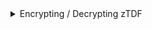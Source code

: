 
<details>
<summary>Encrypting / Decrypting zTDF</summary>
<Tabs>
<TabItem value="go" label="Go">

```go
package main

import (
	"bytes"
	"log"
	"strings"

	"github.com/opentdf/platform/sdk"
)

func main() {
	log.Println("🚀 Starting OpenTDF example...")

	platformEndpoint := "http://localhost:8080"
	log.Printf("📡 Connecting to platform: %s", platformEndpoint)

	// Create a new client
	log.Println("🔐 Initializing new SDK client...")
	client, err := sdk.New(
		platformEndpoint,
		sdk.WithClientCredentials("opentdf", "secret", nil),
	)

	if err != nil {
		log.Fatalf("❌ Client initialization failed: %v", err)
	}

	// Encrypt ztdf
	log.Println("📝 Preparing sensitive data for encryption...")
	str := strings.NewReader("Sensitive data!")
	buf := &bytes.Buffer{}

	log.Println("🔒 Encrypting data...")
	manifest, err := client.CreateTDF(buf, str,
		//sdk.WithDataAttributes("https://opentdf.io/attr/role/value/developer"),
		sdk.WithKasInformation(
			sdk.KASInfo{
				URL: platformEndpoint,
			},
		),
	)

	if err != nil {
		log.Fatalf("❌ Encryption failed: %v", err)
	}

	log.Println("✅ Data successfully encrypted")
	log.Printf("📋 TDF Manifest details:\n\n%v\n\n", manifest)

	// Decrypt ZTDF
	log.Println("🔓 Decrypting data...")
	tdfReader, err := client.LoadTDF(bytes.NewReader(buf.Bytes()))
	if err != nil {
		log.Fatalf("❌ Decryption failed: %v", err)
	}

	// Create a buffer to capture the decrypted data
	var decryptedBuf bytes.Buffer
	if _, err = tdfReader.WriteTo(&decryptedBuf); err != nil {
		log.Fatalf("❌ Failed to write decrypted data: %v", err)
	}

	log.Printf("📤 Decrypted content: \n\n%s\n\n", decryptedBuf.String())
	log.Println("✅ Example complete!")
}
```

</TabItem>
<TabItem value="java" label="Java">

```java
package io.opentdf.platform;

import io.opentdf.platform.sdk.*;
import java.io.ByteArrayInputStream;
import java.io.ByteArrayOutputStream;
import java.nio.charset.StandardCharsets;
import java.nio.file.Files;

import java.io.IOException;
import java.nio.file.StandardOpenOption;
import java.nio.channels.FileChannel;
import java.nio.file.Path;

public class EncryptExample {
    public static void main(String[] args) {
        try {
            System.out.println("🚀 Starting OpenTDF example...");
            
            String clientId = "opentdf";
            String clientSecret = "secret";
            String platformEndpoint = "http://localhost:8080";
            
            System.out.println("📡 Connecting to platform: " + platformEndpoint);
            
            // Create a new client
            System.out.println("🔐 Initializing new SDK client...");
            SDKBuilder builder = SDKBuilder.newBuilder();
            SDK sdk = builder.platformEndpoint(platformEndpoint)
                    .clientSecret(clientId, clientSecret)
                    .useInsecurePlaintextConnection(true) // Set to true for http:// connections
                    .build();
            
            // Encrypt TDF
            System.out.println("📝 Preparing sensitive data for encryption...");
            String sensitiveData = "Sensitive data!";
            
            var kasInfo = new Config.KASInfo();
            kasInfo.URL = platformEndpoint + "/kas";
            
            var tdfConfig = Config.newTDFConfig(Config.withKasInformation(kasInfo));
            
            var inputStream = new ByteArrayInputStream(sensitiveData.getBytes(StandardCharsets.UTF_8));
            var outputStream = new ByteArrayOutputStream();
            
            System.out.println("🔒 Encrypting data...");
            sdk.createTDF(inputStream, outputStream, tdfConfig);
            
            System.out.println("✅ Data successfully encrypted");
            System.out.println("📋 TDF created with " + outputStream.size() + " bytes");
            
            // Decrypt ZTDF
            System.out.println("🔓 Decrypting data...");
            var encryptedData = outputStream.toByteArray();
            
            // Save to temporary file for decryption
            Path tempFile = Files.createTempFile("encrypted", ".tdf");
            try {                
                Files.write(tempFile, encryptedData);
                
                try (var fileChannel = FileChannel.open(tempFile, StandardOpenOption.READ)) {
                    var readerConfig = Config.newTDFReaderConfig();
                    var reader = sdk.loadTDF(fileChannel, readerConfig);
                    var decryptedOutput = new ByteArrayOutputStream();
                    reader.readPayload(decryptedOutput);
                    
                    String decryptedContent = new String(decryptedOutput.toByteArray(), StandardCharsets.UTF_8);
                    System.out.println("📤 Decrypted content: \n\n" + decryptedContent + "\n");
                }
            } catch (Exception e) {
                // Clean up
                Files.deleteIfExists(tempFile);
            }
            
            System.out.println("✅ Example complete!");
        } catch (IOException | AutoConfigureException e) {
            System.err.println("❌ Error occurred: " + e.getMessage());
            e.printStackTrace();
        }
    }
}
```

</TabItem>
<TabItem value="js" label="Typescript">

```typescript
import { AuthProviders, OpenTDF, CreateZTDFOptions, DecoratedStream, ReadOptions } from '@opentdf/sdk';
import * as fs from 'fs';
import * as path from 'path';
import * as os from 'os';

// Configuration Options
const platformEndpoint = "http://localhost:8080";
const oidcOrigin = "http://localhost:8888/realms/opentdf";
const clientId = "opentdf";
const clientSecret = "secret";

async function main() {
    try {
        console.log("🚀 Starting OpenTDF example...");

        // Authentication options (vary by middleware)
        // For client credentials flow
        console.log("🔑 Setting up authentication...");
        const authProvider = await AuthProviders.clientSecretAuthProvider({
            clientId,
            clientSecret,
            oidcOrigin,
            exchange: 'client',
        });
        console.log("✅ Authentication provider created");

        // Create OpenTDF client
        console.log("🔧 Creating OpenTDF client...");
        const client = new OpenTDF({
            authProvider: authProvider,
            platformUrl: platformEndpoint,
        });
        console.log("✅ Client created");
        // ABAC - Attribute-Based Access Control
        // Option 1: No attributes (simplest for demonstration)
        const attributes: string[] = []; 
        
        // Option 2: With attributes (requires proper attribute configuration on platform)
        // const attributes = ["http://example.com/attr/classification/value/secret"];

        // Create temporary files
        const tempDir = os.tmpdir();
        const inputFile = path.join(tempDir, 'opentdf-input.txt');
        const encryptedFile = path.join(tempDir, 'opentdf-encrypted.tdf');
        const decryptedFile = path.join(tempDir, 'opentdf-decrypted.txt');

        console.log(`📁 Using temp files:`);
        console.log(`   Input: ${inputFile}`);
        console.log(`   Encrypted: ${encryptedFile}`);
        console.log(`   Decrypted: ${decryptedFile}`);

        // Write input data to temporary file
        const inputData = "This is sensitive data that will be encrypted with OpenTDF!";
        console.log("📝 Preparing sensitive data for encryption...");
        fs.writeFileSync(inputFile, inputData, 'utf8');
        console.log(`✅ Input file written: ${inputData}`);

        // Encrypt using OpenTDF client
        console.log("🔒 Starting encryption...");
        console.log("📖 Reading input file for encryption...");

        // Read the file and create a Web ReadableStream
        console.log("📡 Calling client.encrypt...");
        let opts: CreateZTDFOptions = {
            source: { type: 'buffer', location: new TextEncoder().encode(fs.readFileSync(inputFile).toString()) },
        }
        let tdf = await client.createZTDF(opts);

        // Save encrypted stream to file
        console.log(`💾 Saving encrypted data to temp file ${encryptedFile}`);

        const encrypted = await new Response(tdf).bytes()
        fs.writeFileSync(encryptedFile, encrypted);

        console.log('✅ Data encrypted and saved to file!');


        // Decrypt ZTDF
        console.log("🔓 Decrypting data...");

        const fileBuffer: Buffer = fs.readFileSync(encryptedFile);
        const byteArray: Uint8Array = new Uint8Array(fileBuffer);

        const decoratedStream: DecoratedStream = await client.read({
            source: { type: 'buffer', location: byteArray },
        } as ReadOptions);

        const decrypted = await new Response(decoratedStream).text();

        // Save decrypted stream to file
        console.log("💾 Saving decrypted data to temp file...");
        fs.writeFileSync(decryptedFile, decrypted);

        // Read and display the decrypted content
        const decryptedContent = fs.readFileSync(decryptedFile, 'utf8');
        console.log('✅ Data decrypted and saved to file!');
        console.log(`📤 Decrypted content: \n\n"${decryptedContent}"\n\n`);

        process.exit(0);
    } catch (error) {
        console.error("❌ Error occurred:", error);
        process.exit(1);
    }
}

main();

```

</TabItem>
</Tabs>
</details>